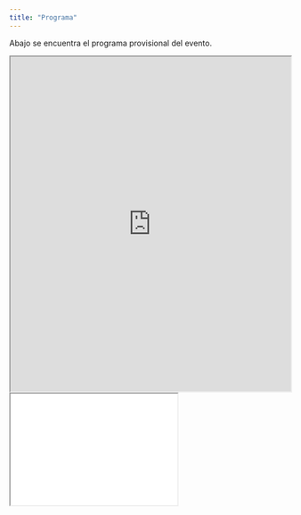 ```yaml
---
title: "Programa"
---
```


Abajo se encuentra el programa provisional del evento.

<iframe src="https://docs.google.com/spreadsheets/d/e/2PACX-1vS4Aa-z6_SFoM2knC0cbxk9FfrV4UsinAaBJ5p-XRyYGSUEBihHt7F8TM9Ls4_QFv7LK_yE8XJJDGqL/pubhtml?gid=1015468497&amp;single=true&amp;widget=true&amp;headers=false" style="width: 100%; height: 600px;"></iframe>

<iframe src="URL" height="200" width="300"></iframe>